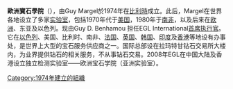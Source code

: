 {{newsrelease|time=2010-03-18T10:43:56+00:00}}
{{Unreferenced|time=2022-04-23T04:43:41+00:00}}

'''歐洲寶石學院'''（{{lang-en|European Gemological Laboratory}}），由Guy Margel於1974年在[[比利時|比利時]]成立。此后，Margel在世界各地设立了多家[[实验室|实验室]]，包括1970年代于[[美国|美国]]，1980年于[[南非|南非]]，以及后来在[[欧洲|欧洲]]、东亚及以色列。现由Guy D. Benhamou 担任EGL International[[首席执行官|首席执行官]]。它在[[以色列|以色列]]、美国、比利时、南非、[[法国|法国]]、[[英国|英国]]、[[韩国|韩国]]、[[印度|印度]]及[[香港|香港]]等地设有办事处，是世界上大型的宝石服务供应商之一。国际总部设在拉玛特甘钻石交易所大楼内，为业界提供钻石的相关服务，不从事钻石交易。2008年EGL在中国大陆及香港设立独立检测实验室——欧洲宝石学院（亚洲实验室）。

[[Category:1974年建立的組織|Category:1974年建立的組織]]